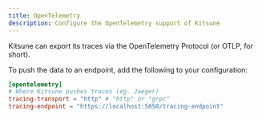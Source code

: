 ```yaml
---
title: OpenTelemetry
description: Configure the OpenTelemetry support of Kitsune
---
```


Kitsune can export its traces via the OpenTelemetry Protocol (or OTLP, for short).

To push the data to an endpoint, add the following to your configuration:

```toml
[opentelemetry]
# Where Kitsune pushes traces (eg. Jaeger)
tracing-transport = "http" # "http" or "grpc"
tracing-endpoint = "https://localhost:5050/tracing-endpoint"
```
